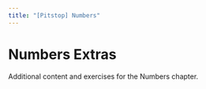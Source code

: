 ```yaml
---
title: "[Pitstop] Numbers"
---
```


# Numbers Extras

Additional content and exercises for the Numbers chapter.

<script async src="https://talk.hyvor.com/embed/embed.js" type="module"></script>
<hyvor-talk-comments
	website-id="13014"
	page-id=""
></hyvor-talk-comments>
